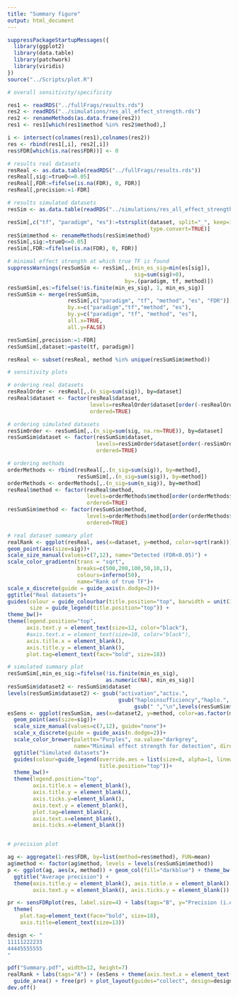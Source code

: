 ```yaml
---
title: "Summary figure"
output: html_document
---
```


```r
suppressPackageStartupMessages({
  library(ggplot2)
  library(data.table)
  library(patchwork)
  library(viridis)
})
source("../Scripts/plot.R")
```

```r
# overall sensitivity/specificity

res1 <- readRDS("../fullFrags/results.rds")
res2 <- readRDS("../simulations/res_all_effect_strength.rds")
res2 <- renameMethods(as.data.frame(res2))
res1 <- res1[which(res1$method %in% res2$method),]

i <- intersect(colnames(res1),colnames(res2))
res <- rbind(res1[,i], res2[,i])
res$FDR[which(is.na(res$FDR))] <- 0
```


```r
# results real datasets
resReal <- as.data.table(readRDS("../fullFrags/results.rds"))
resReal[,sig:=trueQ<=0.05]
resReal[,FDR:=fifelse(is.na(FDR), 0, FDR)]
resReal[,precision:=1-FDR]

# results simulated datasets
resSim <- as.data.table(readRDS("../simulations/res_all_effect_strength.rds"))

resSim[,c("tf", "paradigm", "es"):=tstrsplit(dataset, split="_", keep=1:3, 
                                             type.convert=TRUE)]
resSim$method <- renameMethods(resSim$method)
resSim[,sig:=trueQ<=0.05]
resSim[,FDR:=fifelse(is.na(FDR), 0, FDR)]

# minimal effect strength at which true TF is found
suppressWarnings(resSumSim <- resSim[,.(min_es_sig=min(es[sig]),
                                        sig=sum(sig)>0), 
                                     by=.(paradigm, tf, method)])
resSumSim[,es:=fifelse(!is.finite(min_es_sig), 1, min_es_sig)]
resSumSim <- merge(resSumSim, 
                   resSim[,c("paradigm", "tf", "method", "es", "FDR")], 
                   by.x=c("paradigm","tf","method", "es"),
                   by.y=c("paradigm", "tf", "method", "es"), 
                   all.x=TRUE, 
                   all.y=FALSE)

resSumSim[,precision:=1-FDR]
resSumSim[,dataset:=paste(tf, paradigm)]

resReal <- subset(resReal, method %in% unique(resSumSim$method))

# sensitivity plots

# ordering real datasets
resRealOrder <- resReal[,.(n_sig=sum(sig)), by=dataset]
resReal$dataset <- factor(resReal$dataset,
                          levels=resRealOrder$dataset[order(-resRealOrder$n_sig)], 
                          ordered=TRUE)

# ordering simulated datasets
resSimOrder <- resSumSim[,.(n_sig=sum(sig, na.rm=TRUE)), by=dataset]
resSumSim$dataset <- factor(resSumSim$dataset,
                            levels=resSimOrder$dataset[order(-resSimOrder$n_sig)], 
                            ordered=TRUE)

# ordering methods
orderMethods <- rbind(resReal[,.(n_sig=sum(sig)), by=method],
                      resSumSim[,.(n_sig=sum(sig)), by=method])
orderMethods <- orderMethods[,.(n_sig=sum(n_sig)), by=method]
resReal$method <- factor(resReal$method,
                         levels=orderMethods$method[order(orderMethods$n_sig)],
                         ordered=TRUE)
resSumSim$method <- factor(resSumSim$method,
                         levels=orderMethods$method[order(orderMethods$n_sig)],
                         ordered=TRUE)

# real dataset summary plot
realRank <- ggplot(resReal, aes(x=dataset, y=method, color=sqrt(rank)))+
geom_point(aes(size=sig))+
scale_size_manual(values=c(7,12), name="Detected (FDR<0.05)") +
scale_color_gradientn(trans = "sqrt",
                      breaks=c(500,200,100,50,10,1),
                      colours=inferno(50), 
                      name="Rank of true TF")+  
scale_x_discrete(guide = guide_axis(n.dodge=2))+
ggtitle("Real datasets")+
guides(colour = guide_colourbar(title.position="top", barwidth = unit(3.5,"cm")),
       size = guide_legend(title.position="top")) +
theme_bw()+
theme(legend.position="top",
      axis.text.y = element_text(size=12, color="black"),
      #axis.text.x = element_text(size=10, color="black"),
      axis.title.x = element_blank(),
      axis.title.y = element_blank(),
      plot.tag=element_text(face="bold", size=18))

# simulated summary plot
resSumSim[,min_es_sig:=fifelse(!is.finite(min_es_sig), 
                               as.numeric(NA), min_es_sig)]
resSumSim$dataset2 <- resSumSim$dataset
levels(resSumSim$dataset2) <- gsub("activation","activ.",
                                   gsub("haploinsufficiency","haplo.",
                                        gsub(" ","\n",levels(resSumSim$dataset))))
esSens <- ggplot(resSumSim, aes(x=dataset2, y=method, color=as.factor(min_es_sig)))+
  geom_point(aes(size=sig))+
  scale_size_manual(values=c(7,12), guide="none")+
  scale_x_discrete(guide = guide_axis(n.dodge=2))+
  scale_color_brewer(palette="Purples", na.value="darkgrey", 
                     name="Minimal effect strength for detection", direction=-1)+
  ggtitle("Simulated datasets")+
  guides(colour=guide_legend(override.aes = list(size=8, alpha=1, linewidth=3),
                             title.position="top"))+
  theme_bw()+
  theme(legend.position="top",
        axis.title.x = element_blank(),
        axis.title.y = element_blank(), 
        axis.ticks.y=element_blank(),
        axis.text.y = element_blank(),
        plot.tag=element_blank(),
        axis.text.x=element_blank(),
        axis.ticks.x=element_blank())


# precision plot

ag <- aggregate(1-res$FDR, by=list(method=res$method), FUN=mean)
ag$method <- factor(ag$method, levels = levels(resSumSim$method))
p <- ggplot(ag, aes(x, method)) + geom_col(fill="darkblue") + theme_bw() +
  ggtitle("Average precision") +
  theme(axis.title.y = element_blank(), axis.title.x = element_blank(),
        axis.text.y = element_blank(), axis.ticks.y = element_blank())

pr <- sensFDRplot(res, label.size=4) + labs(tags="B", y="Precision (i.e. 1-FDR)") +
  theme(
    plot.tag=element_text(face="bold", size=18),
    axis.title=element_text(size=13))
```

```r
design <- "
11111222233
44445555555
"

pdf("Summary.pdf", width=12, height=7)
realRank + labs(tags="A") + (esSens + theme(axis.text.x = element_text())) + p + 
  guide_area() + free(pr) + plot_layout(guides="collect", design=design)
dev.off()
```
